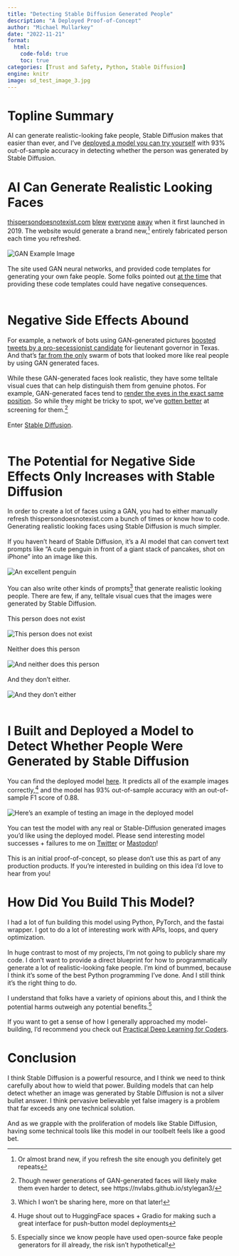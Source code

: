 ```yaml
---
title: "Detecting Stable Diffusion Generated People"
description: "A Deployed Proof-of-Concept"
author: "Michael Mullarkey"
date: "2022-11-21"
format: 
  html:
    code-fold: true
    toc: true
categories: [Trust and Safety, Python, Stable Diffusion]
engine: knitr
image: sd_test_image_3.jpg
---
```


# Topline Summary

AI can generate realistic-looking fake people, Stable Diffusion makes that easier than ever, and I've [deployed a model you can try yourself](https://huggingface.co/spaces/mcmullarkey/did_stable_diffusion_make_this_person){target="_blank"} with 93% out-of-sample accuracy in detecting whether the person was generated by Stable Diffusion.

# AI Can Generate Realistic Looking Faces

[thispersondoesnotexist.com](https://thispersondoesnotexist.com/){target="_blank"} [blew](https://www.theverge.com/tldr/2019/2/15/18226005/ai-generated-fake-people-portraits-thispersondoesnotexist-stylegan){target="_blank"} [everyone](https://www.cnn.com/2019/02/28/tech/ai-fake-faces/index.html){target="_blank"} [away](https://www.bbc.com/news/technology-47296481){target="_blank"} when it first launched in 2019. The website would generate a brand new,^[Or almost brand new, if you refresh the site enough you definitely get repeats] entirely fabricated person each time you refreshed.<br>
<br>
![GAN Example Image](gan_example_image.jpg)
<br>
<br>
The site used GAN neural networks, and provided code templates for generating your own fake people. Some folks pointed out [at the time](https://venturebeat.com/media/why-thispersondoesnotexist-and-its-copycats-need-to-be-restricted/){target="_blank"} that providing these code templates could have negative consequences. <br>
<br>

# Negative Side Effects Abound

For example, a network of bots using GAN-generated pictures [boosted tweets by a pro-secessionist candidate](https://twitter.com/conspirator0/status/1457049273971916802?t=s4r6fIRv7bXWSBJdaQcXqQ&s=19){target="_blank"} for lieutenant governor in Texas. And that's [far from the only](https://mobile.twitter.com/conspirator0/status/1322704400226394112){target="_blank"} swarm of bots that looked more like real people by using GAN generated faces. <br>
<br>
While these GAN-generated faces look realistic, they have some telltale visual cues that can help distinguish them from genuine photos. For example, GAN-generated faces tend to [render the eyes in the exact same position](https://twitter.com/conspirator0/status/1457051603773575168){target="_blank"}. So while they might be tricky to spot, we've [gotten better](https://github.com/andreacos/gan-generated-face-detection){target="_blank"} at screening for them.^[Though newer generations of GAN-generated faces will likely make them even harder to detect, see https://nvlabs.github.io/stylegan3/] <br>
<br>
Enter [Stable Diffusion](https://huggingface.co/spaces/stabilityai/stable-diffusion){target="_blank"}.<br>
<br>

# The Potential for Negative Side Effects Only Increases with Stable Diffusion
In order to create a lot of faces using a GAN, you had to either manually refresh thispersondoesnotexist.com a bunch of times or know how to code. Generating realistic looking faces using Stable Diffusion is much simpler.<br>
<br>
If you haven't heard of Stable Diffusion, it's a AI model that can convert text prompts like "A cute penguin in front of a giant stack of pancakes, shot on iPhone" into an image like this. <br>
<br>
![An excellent penguin](updated_penguin.jpg)
<br>
<br>
You can also write other kinds of prompts^[Which I won't be sharing here, more on that later!] that generate realistic looking people. There are few, if any, telltale visual cues that the images were generated by Stable Diffusion.<br>
<br>
This person does not exist <br>
<br>
![This person does not exist](sd_test_image_3.jpg)
<br>
<br>
Neither does this person <br>
<br>
![And neither does this person](sd_example_image_4.jpg)
<br>
<br>
And they don't either.<br>
<br>
![And they don't either](sd_example_image_6.jpg)
<br>
<br>

# I Built and Deployed a Model to Detect Whether People Were Generated by Stable Diffusion

You can find the deployed model [here](https://huggingface.co/spaces/mcmullarkey/did_stable_diffusion_make_this_person){target="_blank"}. It predicts all of the example images correctly,^[Huge shout out to HuggingFace spaces + Gradio for making such a great interface for push-button model deployments] and the model has 93% out-of-sample accuracy with an out-of-sample F1 score of 0.88.<br>
<br>
![Here's an example of testing an image in the deployed model](image_deployed_model.png)
<br>
<br>
You can test the model with any real or Stable-Diffusion generated images you'd like using the deployed model. Please send interesting model successes + failures to me on [Twitter](https://mobile.twitter.com/mcmullarkey){target="_blank"} or [Mastodon](https://data-folks.masto.host/@mcmullarkey){target="_blank"}! <br>
<br>
This is an initial proof-of-concept, so please don't use this as part of any production products. If you're interested in building on this idea I'd love to hear from you! 

# How Did You Build This Model?

I had a lot of fun building this model using Python, PyTorch, and the fastai wrapper. I got to do a lot of interesting work with APIs, loops, and query optimization. <br>
<br>
In huge contrast to most of my projects, I'm not going to publicly share my code. I don't want to provide a direct blueprint for how to programmatically generate a lot of realistic-looking fake people. I'm kind of bummed, because I think it's some of the best Python programming I've done. And I still think it's the right thing to do.<br>
<br>
I understand that folks have a variety of opinions about this, and I think the potential harms outweigh any potential benefits.^[Especially since we know people have used open-source fake people generators for ill already, the risk isn't hypothetical!]<br>
<br>
If you want to get a sense of how I generally approached my model-building, I'd recommend you check out [Practical Deep Learning for Coders](https://course.fast.ai/){target="_blank"}.

# Conclusion

I think Stable Diffusion is a powerful resource, and I think we need to think carefully about how to wield that power. Building models that can help detect whether an image was generated by Stable Diffusion is not a silver bullet answer. I think pervasive believable yet false imagery is a problem that far exceeds any one technical solution. <br>
<br>
And as we grapple with the proliferation of models like Stable Diffusion, having some technical tools like this model in our toolbelt feels like a good bet.
